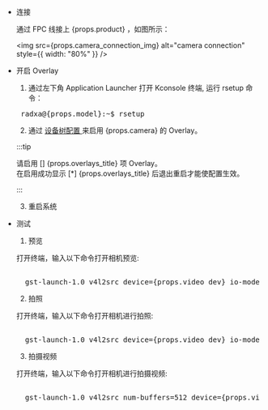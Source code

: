 - 连接

  通过 FPC 线接上 {props.product} ，如图所示：

  <img
    src={props.camera_connection_img}
    alt="camera connection"
    style={{ width: "80%" }}
  />

- 开启 Overlay

  1. 通过左下角 Application Launcher 打开 Kconsole 终端, 运行 rsetup 命令：

  <pre> radxa@{props.model}:~$ rsetup </pre>

  2. 通过 <a href={props.rsetup_path}> 设备树配置 </a>来启用 {props.camera} 的 Overlay。

  :::tip

  请启用 [] {props.overlays_title} 项 Overlay。<br/>
  在启用成功显示 [*] {props.overlays_title} 后退出重启才能使配置生效。

  :::

  3. 重启系统

- 测试

  1. 预览

  打开终端，输入以下命令打开相机预览:

  <pre style={{ whiteSpace: "nowrap" }}>
    <!-- prettier-ignore -->
    gst-launch-1.0 v4l2src device={props.video_dev} io-mode=4 ! videoconvert ! video/x-raw,format=NV12,width=1920,height=1080 ! xvimagesink;
  </pre>

  2. 拍照

  打开终端，输入以下命令打开相机进行拍照:

  <pre style={{ whiteSpace: "nowrap" }}>
    <!-- prettier-ignore -->
    gst-launch-1.0 v4l2src device={props.video_dev} io-mode=4 ! videoconvert ! video/x-raw,format=NV12,width=1920,height=1080 ! jpegenc ! multifilesink location=file.name.jpg;
  </pre>

  3. 拍摄视频

  打开终端，输入以下命令打开相机进行拍摄视频:

  <pre style={{ whiteSpace: "nowrap" }}>
    <!-- prettier-ignore -->
    gst-launch-1.0 v4l2src num-buffers=512 device={props.video_dev} io-mode=4 ! videoconvert ! video/x-raw, format=NV12, width=1920, height=1080, framerate=30/1 ! tee name=t ! queue ! mpph264enc ! queue ! h264parse ! mpegtsmux ! filesink location=/home/radxa/file.name.mp4
  </pre>
